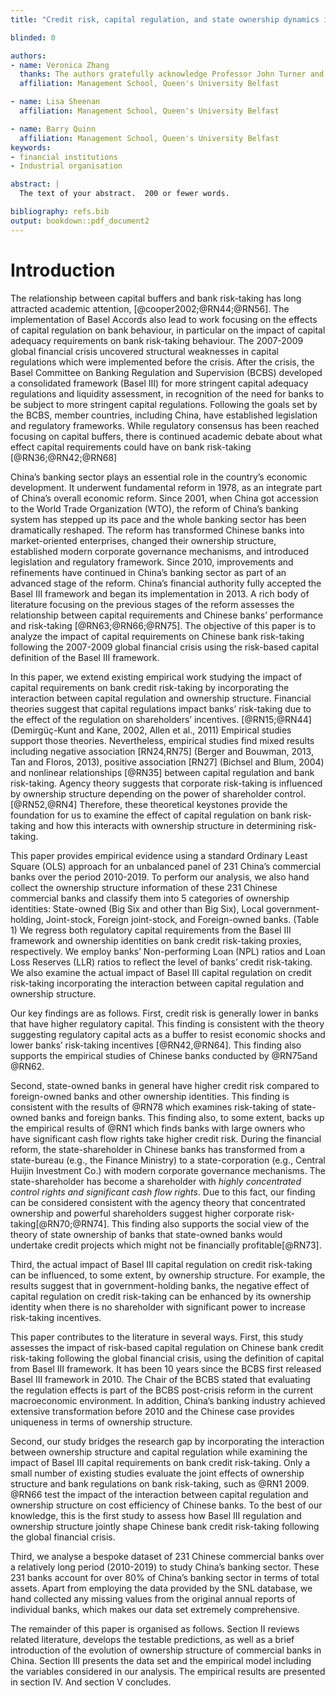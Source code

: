 ```yaml
---
title: "Credit risk, capital regulation, and state ownership dynamics in Chinese banking: New Evidence"

blinded: 0

authors: 
- name: Veronica Zhang
  thanks: The authors gratefully acknowledge Professor John Turner and Dr Clive Walker for their insight comments.
  affiliation: Management School, Queen's University Belfast

- name: Lisa Sheenan
  affiliation: Management School, Queen's University Belfast

- name: Barry Quinn
  affiliation: Management School, Queen's University Belfast
keywords:
- financial institutions
- Industrial organisation

abstract: |
  The text of your abstract.  200 or fewer words.

bibliography: refs.bib
output: bookdown::pdf_document2
---
```


# Introduction

The relationship between capital buffers and bank risk-taking has long attracted academic attention, [@cooper2002;@RN44;@RN56].  The implementation of Basel Accords also lead to work focusing on the effects of capital regulation on bank behaviour, in particular on the impact of capital adequacy requirements on bank risk-taking behaviour. The 2007-2009 global financial crisis uncovered structural weaknesses in capital regulations which were implemented before the crisis. After the crisis, the Basel Committee on Banking Regulation and Supervision (BCBS) developed a consolidated framework (Basel III) for more stringent capital adequacy regulations and liquidity assessment, in recognition of the need for banks to be subject to more stringent capital regulations. Following the goals set by the BCBS, member countries, including China, have established legislation and regulatory frameworks. While regulatory consensus has been reached focusing on capital buffers, there is continued academic debate about what effect capital requirements could have on bank risk-taking [@RN36;@RN42;@RN68]

China’s banking sector plays an essential role in the country’s economic development. It underwent fundamental reform in 1978, as an integrate part of China’s overall economic reform. Since 2001, when China got accession to the World Trade Organization (WTO), the reform of China’s banking system has stepped up its pace and the whole banking sector has been dramatically reshaped. The reform has transformed Chinese banks into market-oriented enterprises, changed their ownership structure, established modern corporate governance mechanisms, and introduced legislation and regulatory framework. Since 2010, improvements and refinements have continued in China’s banking sector as part of an advanced stage of the reform. China’s financial authority fully accepted the Basel III framework and began its implementation in 2013. A rich body of literature focusing on the previous stages of the reform assesses the relationship between capital requirements and Chinese banks’ performance and risk-taking [@RN63;@RN66;@RN75]. The objective of this paper is to analyze the impact of capital requirements on Chinese bank risk-taking following the 2007-2009 global financial crisis using the risk-based capital definition of the Basel III framework.

In this paper, we extend existing empirical work studying the impact of capital requirements on bank credit risk-taking by incorporating the interaction between capital regulation and ownership structure. Financial theories suggest that capital regulations impact banks’ risk-taking due to the effect of the regulation on shareholders’ incentives. [@RN15;@RN44] (Demirgüç-Kunt and Kane, 2002, Allen et al., 2011) Empirical studies support those theories. Nevertheless, empirical studies find mixed results including negative association [RN24,RN75] (Berger and Bouwman, 2013, Tan and Floros, 2013), positive association [RN27] (Bichsel and Blum, 2004) and nonlinear relationships [@RN35] between capital regulation and bank risk-taking. Agency theory suggests that corporate risk-taking is influenced by ownership structure depending on the power of shareholder control. [@RN52,@RN4] Therefore, these theoretical keystones provide the foundation for us to examine the effect of capital regulation on bank risk-taking and how this interacts with ownership structure in determining risk-taking. 

This paper provides empirical evidence using a standard Ordinary Least Square (OLS) approach for an unbalanced panel of 231 China’s commercial banks over the period 2010-2019. To perform our analysis, we also hand collect the ownership structure information of these 231 Chinese commercial banks and classify them into 5 categories of ownership identities: State-owned (Big Six and other than Big Six), Local government-holding, Joint-stock, Foreign joint-stock, and Foreign-owned banks. (Table 1)  We regress both regulatory capital requirements from the Basel III framework and ownership identities on bank credit risk-taking proxies, respectively. We employ banks’ Non-performing Loan (NPL) ratios and Loan Loss Reserves (LLR) ratios to reflect the level of banks’ credit risk-taking. We also examine the actual impact of Basel III capital regulation on credit risk-taking incorporating the interaction between capital regulation and ownership structure. 

Our key findings are as follows. First, credit risk is generally lower in banks that have higher regulatory capital. This finding is consistent with the theory suggesting regulatory capital acts as a buffer to resist economic shocks and lower banks’ risk-taking incentives [@RN42,@RN64]. This finding also supports the empirical studies of Chinese banks conducted by @RN75and @RN62.

Second, state-owned banks in general have higher credit risk compared to foreign-owned banks and other ownership identities. This finding is consistent with the results of @RN78 which examines risk-taking of state-owned banks and foreign banks. This finding also, to some extent, backs up the empirical results of @RN1 which finds banks with large owners who have significant cash flow rights take higher credit risk. During the financial reform, the state-shareholder in Chinese banks has transformed from a state-bureau (e.g., the Finance Ministry) to a state-corporation (e.g., Central Huijin Investment Co.) with modern corporate governance mechanisms. The state-shareholder has become a shareholder with *highly concentrated control rights and significant cash flow rights*. Due to this fact, our finding can be considered consistent with the agency theory that concentrated ownership and powerful shareholders suggest higher corporate risk-taking[@RN70;@RN74].  This finding also supports the social view of the theory of state ownership of banks that state-owned banks would undertake credit projects which might not be financially profitable[@RN73].

Third, the actual impact of Basel III capital regulation on credit risk-taking can be influenced, to some extent, by ownership structure. For example, the results suggest that in government-holding banks, the negative effect of capital regulation on credit risk-taking can be enhanced by its ownership identity when there is no shareholder with significant power to increase risk-taking incentives.

This paper contributes to the literature in several ways. First, this study assesses the impact of risk-based capital regulation on Chinese bank credit risk-taking following the global financial crisis, using the definition of capital from Basel III framework. It has been 10 years since the BCBS first released Basel III framework in 2010. The Chair of the BCBS stated that evaluating the regulation effects is part of the BCBS post-crisis reform in the current macroeconomic environment. In addition, China’s banking industry achieved extensive transformation before 2010 and the Chinese case provides uniqueness in terms of ownership structure.

Second, our study bridges the research gap by incorporating the interaction between ownership structure and capital regulation while examining the impact of Basel III capital requirements on bank credit risk-taking. Only a small number of existing studies evaluate the joint effects of ownership structure and bank regulations on bank risk-taking, such as @RN1 2009. @RN66 test the impact of the interaction between capital regulation and ownership structure on cost efficiency of Chinese banks. To the best of our knowledge, this is the first study to assess how Basel III regulation and ownership structure jointly shape Chinese bank credit risk-taking following the global financial crisis.

Third, we analyse a bespoke dataset of 231 Chinese commercial banks over a relatively long period (2010-2019) to study China’s banking sector. These 231 banks account for over 80% of China’s banking sector in terms of total assets. Apart from employing the data provided by the SNL database, we hand collected any missing values from the original annual reports of individual banks, which makes our data set extremely comprehensive. 

The remainder of this paper is organised as follows. Section II reviews related literature, develops the testable predictions, as well as a brief introduction of the evolution of ownership structure of commercial banks in China. Section III presents the data set and the empirical model including the variables considered in our analysis. The empirical results are presented in section IV. And section V concludes.  
